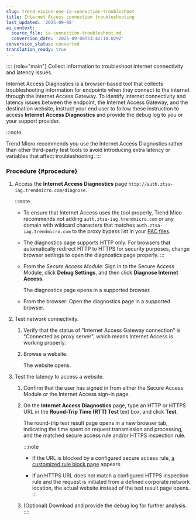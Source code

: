 ```yaml
---
slug: trend-vision-one-ia-connection-troubleshoot
title: Internet Access connection troubleshooting
last_updated: '2025-09-08'
ai_context:
  source_file: ia-connection-troubleshoot.md
  conversion_date: '2025-09-08T23:42:18.029Z'
conversion_status: converted
translation_ready: true
---
```


:::: {role="main"}
Collect information to troubleshoot internet connectivity and latency issues.

Internet Access Diagnostics is a browser-based tool that collects troubleshooting information for endpoints when they connect to the internet through the Internet Access Gateway. To identify internet connectivity and latency issues between the endpoint, the Internet Access Gateway, and the destination website, instruct your end user to follow these instruction to access **Internet Access Diagnostics** and provide the debug log to you or your support provider.

:::note

Trend Micro recommends you use the Internet Access Diagnostics rather than other third-party test tools to avoid introducing extra latency or variables that affect troubleshooting.
:::

### Procedure {#procedure}

1.  Access the **Internet Access Diagnostics** page `http://auth.ztsa-iag.trendmicro.com/diagnose`.

    :::note

    - To ensure that Internet Access uses the tool properly, Trend Mico recommends not adding `auth.ztsa-iag.trendmicro.com` or any domain with wildcard characters that matches `auth.ztsa-iag.trendmicro.com` to the proxy bypass list in your [PAC files](configuring-pac-files.mdx).

    - The diagnostics page supports HTTP only. For browsers that automatically redirect HTTP to HTTPS for security purposes, change browser settings to open the diagnostics page properly.
    :::

    - From the *Secure Access Module*: Sign in to the Secure Access Module, click **Debug Settings**, and then click **Diagnose Internet Access**.

      The diagnostics page opens in a supported browser.

    - From the browser: Open the diagnostics page in a supported browser.

2.  Test network connectivity.

    1.  Verify that the status of "Internet Access Gateway connection" is "Connected as proxy server", which means Internet Access is working properly.

    2.  Browse a website.

        The website opens.

3.  Test the latency to access a website.

    1.  Confirm that the user has signed in from either the Secure Access Module or the Internet Access sign-in page.

    2.  On the **Internet Access Diagnostics** page, type an HTTP or HTTPS URL in the **Round-Trip Time (RTT) Test** text box, and click **Test**.

        The round-trip test result page opens in a new browser tab, indicating the time spent on request transmission and processing, and the matched secure access rule and/or HTTPS inspection rule.

        :::note

        - If the URL is blocked by a configured secure access rule, [a customized rule block page](customization-settings.mdx) appears.

        - If an HTTPS URL does not match a configured HTTPS inspection rule and the request is initiated from a defined corporate network location, the actual website instead of the test result page opens.
        :::

    3.  (Optional) Download and provide the debug log for further analysis.
::::
